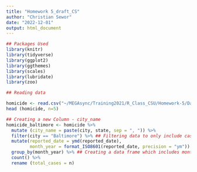 ```yaml
---
title: "Homework 5_draft_CS"
author: "Christian Sewor"
date: "2022-12-01"
output: html_document
---
```


```r
## Packages Used
library(knitr)
library(tidyverse)
library(ggplot2)
library(ggthemes)
library(scales)
library(lubridate)
library(zoo)
```


```r
## Reading data

homicide <- read.csv("~/MEGAsync/Training2021/R_Class_CSU/Homework-5/Data/homicide-data.csv")
head (homicide, n=5)
```

```r

## Creating a new Column - city_name
homicide_baltimore <- homicide %>% 
  mutate (city_name = paste(city, state, sep = ", ")) %>% 
  filter(city == "Baltimore") %>% ## Filtering data to only include cases in Baltimore
  mutate(reported_date = ymd(reported_date),
         month_year = format_ISO8601(reported_date, precision = "ym")) %>% ##Reassigning column as date class and extracting month and year details into a new column
  group_by(month_year) %>% ## Creating a data frame which includes month and year details and case counts 
  count() %>% 
  rename (total_cases = n) 
  
  
```